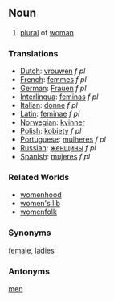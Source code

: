 ==Noun==
#[[plural]] of [[woman]]

===Translations===
*[[Dutch]]: [[vrouwen]] ''f pl''
*[[French]]: [[femmes]] ''f pl''
*[[German]]: [[Frauen]] ''f pl''
*[[Interlingua]]: [[femina]]s ''f pl''
*[[Italian]]: [[donne]] ''f pl''
*[[Latin]]: [[feminae]] ''f pl''
*[[Norwegian]]: [[kvinner]]
*[[Polish]]: [[kobiety]] ''f pl''
*[[Portuguese]]: [[mulheres]] ''f pl''
*[[Russian]]: [[женщины]] ''f pl''
*[[Spanish]]: [[mujeres]] ''f pl''

===Related Worlds===
*[[womenhood]]
*[[women's lib]]
*[[womenfolk]]

===Synonyms===
[[female]], [[ladies]]

===Antonyms===
[[men]]
